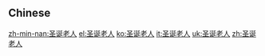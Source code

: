 {{also|聖誕老人}}
==Chinese==
{{zh-see|聖誕老人}}

[[zh-min-nan:圣诞老人]]
[[el:圣诞老人]]
[[ko:圣诞老人]]
[[it:圣诞老人]]
[[uk:圣诞老人]]
[[zh:圣诞老人]]